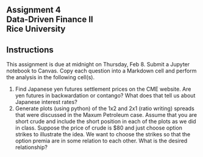 ## Assignment 4<br>Data-Driven Finance II<br>Rice University



::: {.callout-note appearance="minimal"}
## Instructions 

This assignment is due at midnight on Thursday, Feb 8.  Submit a Jupyter notebook to Canvas. Copy each question into a Markdown cell and perform the analysis in the following cell(s). 
:::

1.  Find Japanese yen futures settlement prices on the CME website.  Are yen futures in backwardation or contango?  What does that tell us about Japanese interest rates?
2.  Generate plots (using python) of the 1x2 and 2x1 (ratio writing) spreads that were discussed in the Maxum Petroleum case.  Assume that you are short crude and include the short position in each of the plots as we did in class. Suppose the price of crude is $80 and just choose option strikes to illustrate the idea.  We want to choose the strikes so that the option premia are in some relation to each other.   What is the desired relationship?
